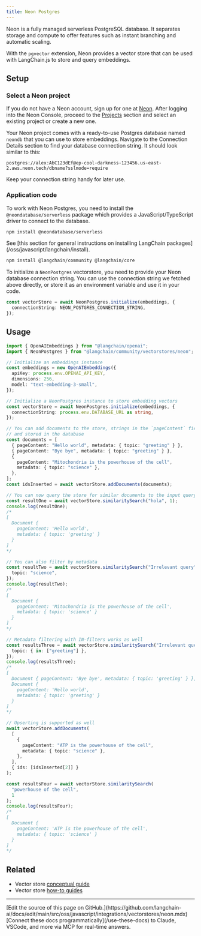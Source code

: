 ```yaml
---
title: Neon Postgres
---
```


Neon is a fully managed serverless PostgreSQL database. It separates storage and compute to offer
features such as instant branching and automatic scaling.

With the `pgvector` extension, Neon provides a vector store that can be used with LangChain.js to store and query embeddings.

## Setup

### Select a Neon project

If you do not have a Neon account, sign up for one at [Neon](https://neon.tech). After logging into the Neon Console, proceed
to the [Projects](https://console.neon.tech/app/projects) section and select an existing project or create a new one.

Your Neon project comes with a ready-to-use Postgres database named `neondb` that you can use to store embeddings. Navigate to
the Connection Details section to find your database connection string. It should look similar to this:

```text
postgres://alex:AbC123dEf@ep-cool-darkness-123456.us-east-2.aws.neon.tech/dbname?sslmode=require
```

Keep your connection string handy for later use.

### Application code

To work with Neon Postgres, you need to install the `@neondatabase/serverless` package which provides a JavaScript/TypeScript
driver to connect to the database.

```bash npm
npm install @neondatabase/serverless
```
<Tip>
See [this section for general instructions on installing LangChain packages](/oss/javascript/langchain/install).
</Tip>

```bash npm
npm install @langchain/community @langchain/core
```
To initialize a `NeonPostgres` vectorstore, you need to provide your Neon database connection string. You can use the connection string
we fetched above directly, or store it as an environment variable and use it in your code.

```typescript
const vectorStore = await NeonPostgres.initialize(embeddings, {
  connectionString: NEON_POSTGRES_CONNECTION_STRING,
});
```

## Usage

```typescript
import { OpenAIEmbeddings } from "@langchain/openai";
import { NeonPostgres } from "@langchain/community/vectorstores/neon";

// Initialize an embeddings instance
const embeddings = new OpenAIEmbeddings({
  apiKey: process.env.OPENAI_API_KEY,
  dimensions: 256,
  model: "text-embedding-3-small",
});

// Initialize a NeonPostgres instance to store embedding vectors
const vectorStore = await NeonPostgres.initialize(embeddings, {
  connectionString: process.env.DATABASE_URL as string,
});

// You can add documents to the store, strings in the `pageContent` field will be embedded
// and stored in the database
const documents = [
  { pageContent: "Hello world", metadata: { topic: "greeting" } },
  { pageContent: "Bye bye", metadata: { topic: "greeting" } },
  {
    pageContent: "Mitochondria is the powerhouse of the cell",
    metadata: { topic: "science" },
  },
];
const idsInserted = await vectorStore.addDocuments(documents);

// You can now query the store for similar documents to the input query
const resultOne = await vectorStore.similaritySearch("hola", 1);
console.log(resultOne);
/*
[
  Document {
    pageContent: 'Hello world',
    metadata: { topic: 'greeting' }
  }
]
*/

// You can also filter by metadata
const resultTwo = await vectorStore.similaritySearch("Irrelevant query", 2, {
  topic: "science",
});
console.log(resultTwo);
/*
[
  Document {
    pageContent: 'Mitochondria is the powerhouse of the cell',
    metadata: { topic: 'science' }
  }
]
*/

// Metadata filtering with IN-filters works as well
const resultsThree = await vectorStore.similaritySearch("Irrelevant query", 2, {
  topic: { in: ["greeting"] },
});
console.log(resultsThree);
/*
[
  Document { pageContent: 'Bye bye', metadata: { topic: 'greeting' } },
  Document {
    pageContent: 'Hello world',
    metadata: { topic: 'greeting' }
  }
]
*/

// Upserting is supported as well
await vectorStore.addDocuments(
  [
    {
      pageContent: "ATP is the powerhouse of the cell",
      metadata: { topic: "science" },
    },
  ],
  { ids: [idsInserted[2]] }
);

const resultsFour = await vectorStore.similaritySearch(
  "powerhouse of the cell",
  1
);
console.log(resultsFour);
/*
[
  Document {
    pageContent: 'ATP is the powerhouse of the cell',
    metadata: { topic: 'science' }
  }
]
*/
```

## Related

- Vector store [conceptual guide](/oss/javascript/integrations/vectorstores)
- Vector store [how-to guides](/oss/javascript/integrations/vectorstores)

---

<Callout icon="pen-to-square" iconType="regular">
    [Edit the source of this page on GitHub.](https://github.com/langchain-ai/docs/edit/main/src/oss/javascript/integrations/vectorstores/neon.mdx)
</Callout>
<Tip icon="terminal" iconType="regular">
    [Connect these docs programmatically](/use-these-docs) to Claude, VSCode, and more via MCP for    real-time answers.
</Tip>
